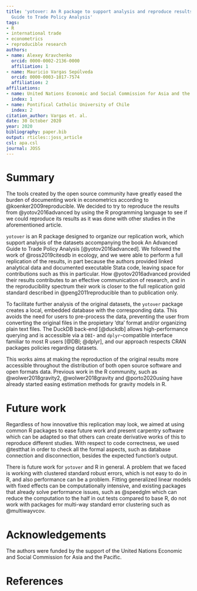 ```yaml
---
title: 'yotover: An R package to support analysis and reproduce results from An Advanced
  Guide to Trade Policy Analysis'
tags:
- R
- international trade
- econometrics
- reproducible research
authors:
- name: Alexey Kravchenko
  orcid: 0000-0002-2136-0000
  affiliation: 1
- name: Mauricio Vargas Sepúlveda
  orcid: 0000-0003-1017-7574
  affiliation: 2
affiliations:
- name: United Nations Economic and Social Commission for Asia and the Pacific
  index: 1
- name: Pontifical Catholic University of Chile
  index: 2
citation_author: Vargas et. al.
date: 30 October 2020
year: 2020
bibliography: paper.bib
output: rticles::joss_article
csl: apa.csl
journal: JOSS
---
```


# Summary

The tools created by the open source community have greatly eased the burden of documenting work in econometrics according to @koenker2009reproducible. We decided to try to reproduce the results from @yotov2016advanced by using the R programming language to see if we could reproduce its results as it was done with other studies in the aforementioned article.

`yotover` is an R package designed to organize our replication work, which support analysis of the datasets accompanying the book An Advanced Guide to Trade Policy Analysis [@yotov2016advanced]. We followed the work of @ross2019citesdb in ecology, and we were able to perform a full replication of the results, in part because the authors provided linked analytical data and documented executable Stata code, leaving space for contributions such as this in particular. How @yotov2016advanced provided their results contributes to an effective communication of research, and in the reproducibility spectrum their work is closer to the full replication gold standard described in @peng2011reproducible than to publication only.

To facilitate further analysis of the original datasets, the `yotover` package creates a local, embedded database with the corresponding data. This avoids the need for users to pre-process the data, preventing the user from converting the original files in the propietary 'dta' format and/or organizing plain text files. The DuckDB back-end [@duckdb] allows high-performance querying and is accessible via a `DBI`- and `dplyr`-compatible interface familiar to most R users [@DBI; @dplyr], and our approach respects CRAN packages policies regarding datasets.

This works aims at making the reproduction of the original results more accessible throughout the distribution of both open source software and open formats data. Previous work in the R community, such as @wolwer2018gravity2, @wolwer2018gravity and @porto2020using have already started easing estimation methods for gravity models in R.

# Future work

Regardless of how innovative this replication may look, we aimed at using common R packages to ease future work and present carpentry software which can be adapted so that others can create derivative works of this to reproduce different studies. With respect to code correctness, we used @testthat in order to check all the formal aspects, such as database connection and disconnection, besides the expected function's output.

There is future work for `yotover` and R in general. A problem that we faced is working with clustered standard robust errors, which is not easy to do in R, and also performance can be a problem. Fitting generalized linear models with fixed effects can be computationally intensive, and existing packages that already solve performance issues, such as @speedglm which can reduce the computation to the half in out tests compared to base R, do not work with packages for multi-way standard error clustering such as @multiwayvcov.

# Acknowledgements

The authors were funded by the support of the United Nations Economic and Social Commission for Asia and the Pacific.

# References
